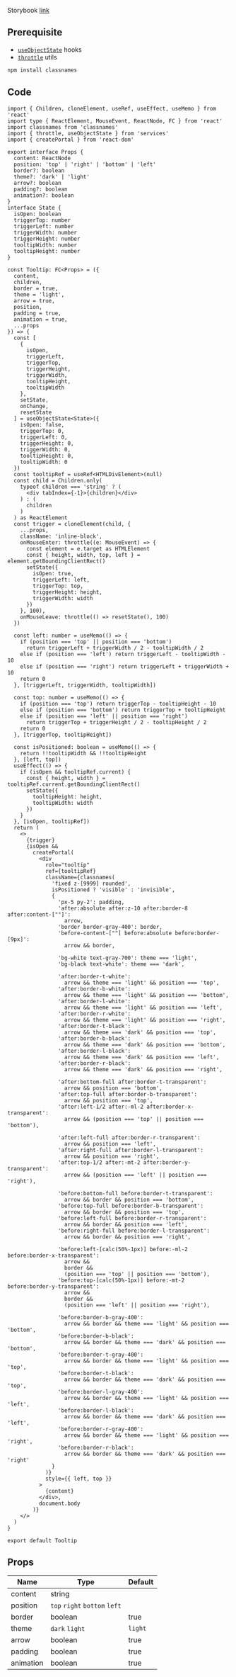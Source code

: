 
Storybook [link](https://components.kidow.me/?path=/story/data-display--tooltip)

## Prerequisite

- [`useObjectState`](/docs/hooks/useObjectState) hooks
- [`throttle`](/docs/utils/throttle) utils

```bash npm2yarn
npm install classnames
```

## Code

```tsx title="components/Tooltip/index.tsx"
import { Children, cloneElement, useRef, useEffect, useMemo } from 'react'
import type { ReactElement, MouseEvent, ReactNode, FC } from 'react'
import classnames from 'classnames'
import { throttle, useObjectState } from 'services'
import { createPortal } from 'react-dom'

export interface Props {
  content: ReactNode
  position: 'top' | 'right' | 'bottom' | 'left'
  border?: boolean
  theme?: 'dark' | 'light'
  arrow?: boolean
  padding?: boolean
  animation?: boolean
}
interface State {
  isOpen: boolean
  triggerTop: number
  triggerLeft: number
  triggerWidth: number
  triggerHeight: number
  tooltipWidth: number
  tooltipHeight: number
}

const Tooltip: FC<Props> = ({
  content,
  children,
  border = true,
  theme = 'light',
  arrow = true,
  position,
  padding = true,
  animation = true,
  ...props
}) => {
  const [
    {
      isOpen,
      triggerLeft,
      triggerTop,
      triggerHeight,
      triggerWidth,
      tooltipHeight,
      tooltipWidth
    },
    setState,
    onChange,
    resetState
  ] = useObjectState<State>({
    isOpen: false,
    triggerTop: 0,
    triggerLeft: 0,
    triggerHeight: 0,
    triggerWidth: 0,
    tooltipHeight: 0,
    tooltipWidth: 0
  })
  const tooltipRef = useRef<HTMLDivElement>(null)
  const child = Children.only(
    typeof children === 'string' ? (
      <div tabIndex={-1}>{children}</div>
    ) : (
      children
    )
  ) as ReactElement
  const trigger = cloneElement(child, {
    ...props,
    className: 'inline-block',
    onMouseEnter: throttle((e: MouseEvent) => {
      const element = e.target as HTMLElement
      const { height, width, top, left } = element.getBoundingClientRect()
      setState({
        isOpen: true,
        triggerLeft: left,
        triggerTop: top,
        triggerHeight: height,
        triggerWidth: width
      })
    }, 100),
    onMouseLeave: throttle(() => resetState(), 100)
  })

  const left: number = useMemo(() => {
    if (position === 'top' || position === 'bottom')
      return triggerLeft + triggerWidth / 2 - tooltipWidth / 2
    else if (position === 'left') return triggerLeft - tooltipWidth - 10
    else if (position === 'right') return triggerLeft + triggerWidth + 10
    return 0
  }, [triggerLeft, triggerWidth, tooltipWidth])

  const top: number = useMemo(() => {
    if (position === 'top') return triggerTop - tooltipHeight - 10
    else if (position === 'bottom') return triggerTop + tooltipHeight
    else if (position === 'left' || position === 'right')
      return triggerTop + triggerHeight / 2 - tooltipHeight / 2
    return 0
  }, [triggerTop, tooltipHeight])

  const isPositioned: boolean = useMemo(() => {
    return !!tooltipWidth && !!tooltipHeight
  }, [left, top])
  useEffect(() => {
    if (isOpen && tooltipRef.current) {
      const { height, width } = tooltipRef.current.getBoundingClientRect()
      setState({
        tooltipHeight: height,
        tooltipWidth: width
      })
    }
  }, [isOpen, tooltipRef])
  return (
    <>
      {trigger}
      {isOpen &&
        createPortal(
          <div
            role="tooltip"
            ref={tooltipRef}
            className={classnames(
              'fixed z-[9999] rounded',
              isPositioned ? 'visible' : 'invisible',
              {
                'px-5 py-2': padding,
                'after:absolute after:z-10 after:border-8 after:content-[""]':
                  arrow,
                'border border-gray-400': border,
                'before-content-[""] before:absolute before:border-[9px]':
                  arrow && border,

                'bg-white text-gray-700': theme === 'light',
                'bg-black text-white': theme === 'dark',

                'after:border-t-white':
                  arrow && theme === 'light' && position === 'top',
                'after:border-b-white':
                  arrow && theme === 'light' && position === 'bottom',
                'after:border-l-white':
                  arrow && theme === 'light' && position === 'left',
                'after:border-r-white':
                  arrow && theme === 'light' && position === 'right',
                'after:border-t-black':
                  arrow && theme === 'dark' && position === 'top',
                'after:border-b-black':
                  arrow && theme === 'dark' && position === 'bottom',
                'after:border-l-black':
                  arrow && theme === 'dark' && position === 'left',
                'after:border-r-black':
                  arrow && theme === 'dark' && position === 'right',

                'after:bottom-full after:border-t-transparent':
                  arrow && position === 'bottom',
                'after:top-full after:border-b-transparent':
                  arrow && position === 'top',
                'after:left-1/2 after:-ml-2 after:border-x-transparent':
                  arrow && (position === 'top' || position === 'bottom'),

                'after:left-full after:border-r-transparent':
                  arrow && position === 'left',
                'after:right-full after:border-l-transparent':
                  arrow && position === 'right',
                'after:top-1/2 after:-mt-2 after:border-y-transparent':
                  arrow && (position === 'left' || position === 'right'),

                'before:bottom-full before:border-t-transparent':
                  arrow && border && position === 'bottom',
                'before:top-full before:border-b-transparent':
                  arrow && border && position === 'top',
                'before:left-full before:border-r-transparent':
                  arrow && border && position === 'left',
                'before:right-full before:border-l-transparent':
                  arrow && border && position === 'right',

                'before:left-[calc(50%-1px)] before:-ml-2 before:border-x-transparent':
                  arrow &&
                  border &&
                  (position === 'top' || position === 'bottom'),
                'before:top-[calc(50%-1px)] before:-mt-2 before:border-y-transparent':
                  arrow &&
                  border &&
                  (position === 'left' || position === 'right'),

                'before:border-b-gray-400':
                  arrow && border && theme === 'light' && position === 'bottom',
                'before:border-b-black':
                  arrow && border && theme === 'dark' && position === 'bottom',
                'before:border-t-gray-400':
                  arrow && border && theme === 'light' && position === 'top',
                'before:border-t-black':
                  arrow && border && theme === 'dark' && position === 'top',
                'before:border-l-gray-400':
                  arrow && border && theme === 'light' && position === 'left',
                'before:border-l-black':
                  arrow && border && theme === 'dark' && position === 'left',
                'before:border-r-gray-400':
                  arrow && border && theme === 'light' && position === 'right',
                'before:border-r-black':
                  arrow && border && theme === 'dark' && position === 'right'
              }
            )}
            style={{ left, top }}
          >
            {content}
          </div>,
          document.body
        )}
    </>
  )
}

export default Tooltip
```

## Props

| Name                 | Type                          | Default |
| -------------------- | ----------------------------- | ------- |
| content<Required />  | string                        |         |
| position<Required /> | `top` `right` `bottom` `left` |         |
| border               | boolean                       | true    |
| theme                | `dark` `light`                | `light` |
| arrow                | boolean                       | true    |
| padding              | boolean                       | true    |
| animation            | boolean                       | true    |
